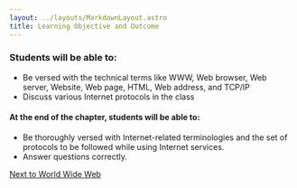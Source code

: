 ```yaml
---
layout: ../layouts/MarkdownLayout.astro
title: Learning Objective and Outcome
---
```


### Students will be able to:

- Be versed with the technical terms like WWW, Web browser, Web server, Website, Web page, HTML, Web address, and TCP/IP
- Discuss various Internet protocols in the class

#### At the end of the chapter, students will be able to:

- Be thoroughly versed with Internet-related terminologies and the set of protocols to be followed while using Internet services.
- Answer questions correctly.

<div className="flex justify-between">
  <a href="/www"
    className="block px-8 py-3 text-white font-bold rounded-lg outline outline-offset-2 border-transparent">
    Next to World Wide Web
  </a>
</div>